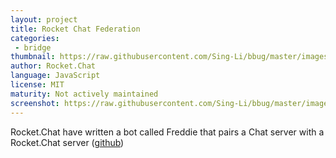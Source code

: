 ```yaml
---
layout: project
title: Rocket Chat Federation
categories:
 - bridge
thumbnail: https://raw.githubusercontent.com/Sing-Li/bbug/master/images/rcsnynapse.png
author: Rocket.Chat
language: JavaScript
license: MIT
maturity: Not actively maintained
screenshot: https://raw.githubusercontent.com/Sing-Li/bbug/master/images/rcsnynapse.png
---
```


Rocket.Chat have written a bot called Freddie that pairs a Chat server with a Rocket.Chat server ([github](https://github.com/RocketChat/hubot-freddie))
